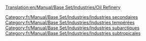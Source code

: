 [[Translation:en/Manual/Base Set/Industries/Oil Refinery]]

{{fr/Manual/Base Set/Industries/Industries|image=en/Manual/Base Set/Industries/Oilrefinery.png
|nom=Raffinerie
|climats=[[fr/Climat#tempere|Tempéré]], [[fr/Climat#subarctique|Subarctique]], [[fr/Manual/Climat#subtropical|Subtropical]].
|accepte=[[fr/Manual/Base Set/Cargos/Pétrole|Pétrole]]
|produit=[[fr/Manual/Base Set/Cargos/Marchandises|Marchandises]]
|notes=Peut seulement être positionné près des bords de la carte, même en utilisant [[fr/Manual/Industries#financer-de-nouvelles-industries|Financer de nouvelles industries]].
Elle peut être détruite par la [[fr/Désastre#explosion-de-raffinerie|catastrophe de l'avion militaire]], mais sera reconstruire rapidement.
}}

[[Category:fr/Manual/Base Set/Industries/Industries secondaires]]
[[Category:fr/Manual/Base Set/Industries/Industries tempérées]]
[[Category:fr/Manual/Base Set/Industries/Industries subarctiques]]
[[Category:fr/Manual/Base Set/Industries/Industries subtropicales]]